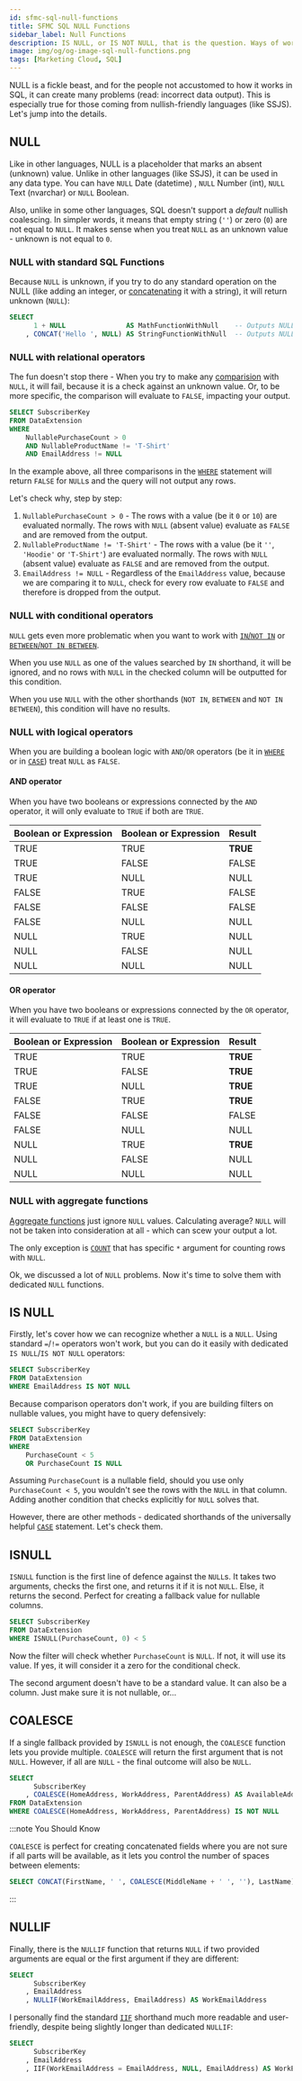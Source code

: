 ```yaml
---
id: sfmc-sql-null-functions
title: SFMC SQL NULL Functions
sidebar_label: Null Functions
description: IS NULL, or IS NOT NULL, that is the question. Ways of working with NULL values in SFMC SQL.
image: img/og/og-image-sql-null-functions.png
tags: [Marketing Cloud, SQL]
---
```



<LeadText content='IS NULL, or IS NOT NULL, that is the question. Ways of working with NULL values in SFMC SQL.' />

NULL is a fickle beast, and for the people not accustomed to how it works in SQL, it can create many problems (read: incorrect data output). This is especially true for those coming from nullish-friendly languages (like SSJS). Let's jump into the details.

## NULL

Like in other languages, NULL is a placeholder that marks an absent (unknown) value. Unlike in other languages (like SSJS), it can be used in any data type. You can have `NULL` Date (datetime) , `NULL` Number (int), `NULL` Text (nvarchar) or `NULL` Boolean.

Also, unlike in some other languages, SQL doesn't support a _default_ nullish coalescing. In simpler words, it means that empty string (`''`) or zero (`0`) are not equal to `NULL`. It makes sense when you treat `NULL` as an unknown value - unknown is not equal to `0`.

### NULL with standard SQL Functions

Because `NULL` is unknown, if you try to do any standard operation on the NULL (like adding an integer, or [concatenating](./sfmc-sql-string-functions.mdx#concat) it with a string), it will return unknown (`NULL`):

```sql {2-3} title="❌ Functions with NULLs"
SELECT
      1 + NULL               AS MathFunctionWithNull    -- Outputs NULL
    , CONCAT('Hello ', NULL) AS StringFunctionWithNull  -- Outputs NULL
```

### NULL with relational operators

The fun doesn't stop there - When you try to make any [comparision](./sfmc-sql-where.mdx#basic-operators) with `NULL`, it will fail, because it is a check against an unknown value. Or, to be more specific, the comparison will evaluate to `FALSE`, impacting your output.

```sql {4-6} title="❌ Comparisons with NULLs"
SELECT SubscriberKey
FROM DataExtension
WHERE
    NullablePurchaseCount > 0
    AND NullableProductName != 'T-Shirt'
    AND EmailAddress != NULL
```

In the example above, all three comparisons in the [`WHERE`](./sfmc-sql-where.mdx) statement will return `FALSE` for `NULL`s and the query will not output any rows.

Let's check why, step by step:

1. `NullablePurchaseCount > 0` - The rows with a value (be it `0` or `10`) are evaluated normally. The rows with `NULL` (absent value) evaluate as `FALSE` and are removed from the output.
2. `NullableProductName != 'T-Shirt'` - The rows with a value (be it `''`, `'Hoodie'` or `'T-Shirt'`) are evaluated normally. The rows with `NULL` (absent value) evaluate as `FALSE` and are removed from the output.
3. `EmailAddress != NULL` - Regardless of the `EmailAddress` value, because we are comparing it to `NULL`, check for every row evaluate to `FALSE` and therefore is dropped from the output.

### NULL with conditional operators

`NULL` gets even more problematic when you want to work with [`IN`/`NOT IN`](./sfmc-sql-where.mdx#in-shorthand) or [`BETWEEN`/`NOT IN BETWEEN`](./sfmc-sql-where.mdx#between-shorthand).

When you use `NULL` as one of the values searched by `IN` shorthand, it will be ignored, and no rows with `NULL` in the checked column will be outputted for this condition.

When you use `NULL` with the other shorthands (`NOT IN`, `BETWEEN` and `NOT IN BETWEEN`), this condition will have no results.

### NULL with logical operators

When you are building a boolean logic with `AND`/`OR` operators (be it in [`WHERE`](./sfmc-sql-where.mdx) or in [`CASE`](./sfmc-sql-case.mdx)) treat `NULL` as `FALSE`.

#### AND operator

When you have two booleans or expressions connected by the `AND` operator, it will only evaluate to `TRUE` if both are `TRUE`.

Boolean or Expression | Boolean or Expression | Result
-- | -- | --
TRUE | TRUE | __TRUE__
TRUE | FALSE | FALSE
TRUE | NULL | NULL
FALSE | TRUE | FALSE
FALSE | FALSE | FALSE
FALSE | NULL | NULL
NULL | TRUE | NULL
NULL | FALSE | NULL
NULL | NULL | NULL

#### OR operator

When you have two booleans or expressions connected by the `OR` operator, it will evaluate to `TRUE` if at least one is `TRUE`.

Boolean or Expression | Boolean or Expression | Result
-- | -- | --
TRUE | TRUE | __TRUE__
TRUE | FALSE | __TRUE__
TRUE | NULL | __TRUE__
FALSE | TRUE | __TRUE__
FALSE | FALSE | FALSE
FALSE | NULL | NULL
NULL | TRUE | __TRUE__
NULL | FALSE | NULL
NULL | NULL | NULL

### NULL with aggregate functions

[Aggregate functions](./sfmc-sql-aggregate-functions.mdx) just ignore `NULL` values. Calculating average? `NULL` will not be taken into consideration at all - which can scew your output a lot.

The only exception is [`COUNT`](./sfmc-sql-aggregate-functions.mdx#count) that has specific `*` argument for counting rows with `NULL`.

Ok, we discussed a lot of `NULL` problems. Now it's time to solve them with dedicated `NULL` functions.

## IS NULL

Firstly, let's cover how we can recognize whether a `NULL` is a `NULL`. Using standard `=`/`!=` operators won't work, but you can do it easily with dedicated `IS NULL`/`IS NOT NULL` operators:

```sql {3} title="Subscribers with Email Address"
SELECT SubscriberKey
FROM DataExtension
WHERE EmailAddress IS NOT NULL
```

Because comparison operators don't work, if you are building filters on nullable values, you might have to query defensively:

```sql {5} title="Subscribers with small amount of purchases"
SELECT SubscriberKey
FROM DataExtension
WHERE
    PurchaseCount < 5
    OR PurchaseCount IS NULL
```

Assuming `PurchaseCount` is a nullable field, should you use only `PurchaseCount < 5`, you wouldn't see the rows with the `NULL` in that column. Adding another condition that checks explicitly for `NULL` solves that.

However, there are other methods - dedicated shorthands of the universally helpful [`CASE`](./sfmc-sql-case.mdx) statement. Let's check them.

## ISNULL

`ISNULL` function is the first line of defence against the `NULL`s. It takes two arguments, checks the first one, and returns it if it is not `NULL`. Else, it returns the second. Perfect for creating a fallback value for nullable columns.

```sql {3} title="Subscribers with small amount of purchases"
SELECT SubscriberKey
FROM DataExtension
WHERE ISNULL(PurchaseCount, 0) < 5
```

Now the filter will check whether `PurchaseCount` is `NULL`. If not, it will use its value. If yes, it will consider it a zero for the conditional check.

The second argument doesn't have to be a standard value. It can also be a column. Just make sure it is not nullable, or...

## COALESCE

If a single fallback provided by `ISNULL` is not enough, the `COALESCE` function lets you provide multiple. `COALESCE` will return the first argument that is not `NULL`. However, if all are `NULL` - the final outcome will also be `NULL`.

```sql {3,5} title="Find Subscribers with at least one available address for a direct mail"
SELECT
      SubscriberKey
    , COALESCE(HomeAddress, WorkAddress, ParentAddress) AS AvailableAddress
FROM DataExtension
WHERE COALESCE(HomeAddress, WorkAddress, ParentAddress) IS NOT NULL
```

:::note You Should Know

`COALESCE` is perfect for creating concatenated fields where you are not sure if all parts will be available, as it lets you control the number of spaces between elements:

```sql title="Calculate FullName with nullable MiddleName"
SELECT CONCAT(FirstName, ' ', COALESCE(MiddleName + ' ', ''), LastName) AS FullName
```

:::

## NULLIF

Finally, there is the `NULLIF` function that returns `NULL` if two provided arguments are equal or the first argument if they are different:

```sql {4} title="Pulls WorkEmailAddress value only if it is different from general EmailAddress"
SELECT
      SubscriberKey
    , EmailAddress
    , NULLIF(WorkEmailAddress, EmailAddress) AS WorkEmailAddress
```

I personally find the standard [`IIF`](./sfmc-sql-case.mdx#iif-shorthand) shorthand much more readable and user-friendly, despite being slightly longer than dedicated `NULLIF`:

```sql {4} title="Pulls WorkEmailAddress value only if it is different from general Email Address with IIF"
SELECT
      SubscriberKey
    , EmailAddress
    , IIF(WorkEmailAddress = EmailAddress, NULL, EmailAddress) AS WorkEmailAddress
```